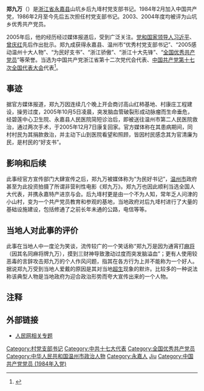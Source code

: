{{多個問題|
{{BLPdispute|time=2021-03-16T01:39:06+00:00}}
{{BLPsources|time=2021-03-16T01:39:06+00:00}}
{{POV |time=2009-05-06T09:15:37+00:00 }}
}}
'''郑九万'''（{{bd|1951年|6月|catIdx=Z}}）是[[浙江省|浙江省]][[永嘉县|永嘉县]]山坑乡后九鿍村党支部书记。1984年2月加入中国共产党，1986年2月至今先后五次担任村党支部书记。2003、2004年度均被评为山坑乡优秀共产党员。

2005年后，他的经历经过媒体报道后，受到广泛关注。[[党和国家领导人|党和国家领导人]][[习近平|习近平]]、[[曾庆红|曾庆红]]先后作出批示。郑九成获得永嘉县、温州市“优秀村党支部书记”、“2005感动温州十大人物”、“为民好支书”、“浙江骄傲”、“浙江十大先锋”、“[[全国优秀共产党员|全国优秀共产党员]]”等荣誉。当选为中国共产党浙江省第十二次党代会代表、[[中国共产党第十七次全国代表大会|中国共产党第十七次全国代表大会]]代表<ref>{{Cite web |url=http://www.wzrb.com.cn/system/2007/09/13/100400324.shtml |title=温州市敬业奉献模范 |accessdate=2013-03-21 |author= |date=2007年9月13日 |work= |publisher=温州网，温州日报电子版 |language=Zh-hans }}{{dead link|date=2018年4月 |bot=InternetArchiveBot |fix-attempted=yes }}</ref>。

== 事迹 ==

据官方媒体报道，郑九万因连续几个晚上开会商讨高山红柿基地、村康庄工程建设，操劳过度，2005年10月5日凌晨，突发脑血管破裂形成动脉瘤而生命垂危，经碧莲中心卫生院、永嘉县人民医院简短诊治后，即被送往温州市第二人民医院救治，通过两次手术，于2005年12月7日康复回家。官方媒体称在其患病期间，同村村民为其捐款救治，并主动下山到医院看望和照顾，皆因村民感念其为官清廉为民，是村民的“好支书”。

== 影响和后续 ==

此事经官方宣传部门大肆宣传之后，郑九万被媒体称为“为民好书记”，[[温州市|温州市]]政府甚至为此投资拍摄了所谓非营利性电影《郑九万》。郑九万也因此顺利当选全国人大代表，并携永嘉特产进京与会。后九鿍村更是由一个不为人知，常年乏人问津的小山村，变为一个共产党员教育和参观的基地，当地政府对后九鿍村进行了大量的基础设施建设，包括修通了之前长年未通的公路，电信等等。

== 当地人对此事的评价 ==
此事在当地人中一度沦为笑谈，流传较广的一个笑话称“郑九万是因为通宵打[[麻将|麻将]]（因其名同麻将牌九万），摸到三财神导致激动过度而突发脑溢血”；更有人使用较恶毒的言辞攻击郑九万的个人作风问题，指其在各方行为上并不能称为一个好人。据说郑九万受到当地人爱戴的原因是其对当地[[超生|超生]]现象的默许。比较多的一种说法称该典型人物是当地政府为迎合政治形势而夸大宣传出来的一个人物。

== 注释 ==

<references/>

== 外部链接 ==
*[http://www.xinhuanet.com/politics/zt20060301/ 人民网相关专题] {{Wayback|url=http://www.xinhuanet.com/politics/zt20060301/ |date=20120416113822 }}

{{DEFAULTSORT:Zheng jiuwan}}
[[Category:村党支部书记|Category:村党支部书记]]
[[Category:中共十七大代表|Category:中共十七大代表]]
[[Category:全国优秀共产党员|Category:全国优秀共产党员]]
[[Category:中华人民共和国温州市政治人物|Category:中华人民共和国温州市政治人物]]
[[Category:永嘉人|Category:永嘉人]]
[[Category:郑姓|Jiu]]
[[Category:中国共产党党员_(1984年入党)|Category:中国共产党党员 (1984年入党)]]